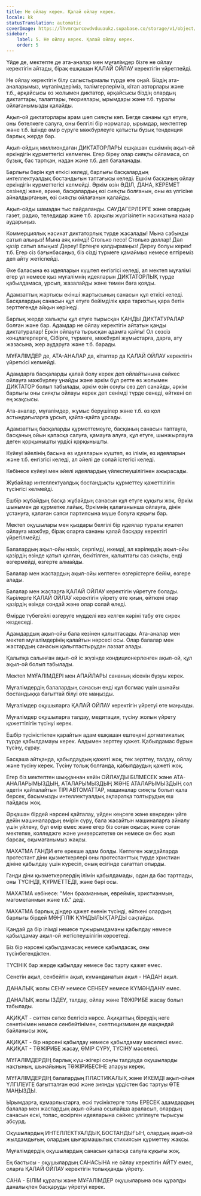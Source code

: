 ```yaml
---
title: Не ойлау керек. Қалай ойлау керек.
locale: kk
statusTranslation: automatic
coverImage: https://lhvmrqwrcowdvduuaukz.supabase.co/storage/v1/object/public/strapi-uploads/small_cover-educacion-fundamental.webp-2d51a7828a2b1309555be27f7e2a61a0.webp
sidebar:
    label: 5. Не ойлау керек. Қалай ойлау керек.
    order: 5
---
```

Үйде де, мектепте де ата-аналар мен мұғалімдер бізге не ойлау керектігін айтады, бірақ ешқашан ҚАЛАЙ ОЙЛАУ керектігін үйретпейді.

Не ойлау керектігін білу салыстырмалы түрде өте оңай. Біздің ата-аналарымыз, мұғалімдеріміз, тәлімгерлеріміз, кітап авторлары және т.б., әрқайсысы өз жолымен диктатор, әрқайсысы біздің олардың диктаттары, талаптары, теориялары, ырымдары және т.б. туралы ойлағанымызды қалайды.

Ақыл-ой диктаторлары арам шөп сияқты көп. Бөгде сананы құл етуге, оны бөтелкеге салуға, оны белгілі бір нормалар, ырымдар, мектептер және т.б. ішінде өмір сүруге мәжбүрлеуге қатысты бұзық тенденция барлық жерде бар.

Ақыл-ойдың миллиондаған ДИКТАТОРЛАРЫ ешқашан ешкімнің ақыл-ой еркіндігін құрметтегісі келмеген. Егер біреу олар сияқты ойламаса, ол бұзық, бас тартқан, надан және т.б. деп бағаланады.

Барлығы бәрін құл еткісі келеді, барлығы басқалардың интеллектуалдық бостандығын таптағысы келеді. Ешкім басқаның ойлау еркіндігін құрметтегісі келмейді. Әркім өзін ӘДІЛ, ДАНА, КЕРЕМЕТ сезінеді және, әрине, басқалардың өзі сияқты болғанын, оны өз үлгісіне айналдырғанын, өзі сияқты ойлағанын қалайды.

Ақыл-ойды шамадан тыс пайдаланды. САУДАГЕРЛЕРГЕ және олардың газет, радио, теледидар және т.б. арқылы жүргізілетін насихатына назар аударыңыз.

Коммерциялық насихат диктаторлық түрде жасалады! Мына сабынды сатып алыңыз! Мына аяқ киімді! Столько песо! Столько доллар! Дәл қазір сатып алыңыз! Дереу! Ертеңге қалдырмаңыз! Дереу болуы керек! т.б. Егер сіз бағынбасаңыз, біз сізді түрмеге қамаймыз немесе өлтіреміз деп айту жетіспейді.

Әке баласына өз идеяларын күштеп енгізгісі келеді, ал мектеп мұғалімі егер ұл немесе қыз мұғалімнің идеяларын ДИКТАТОРЛЫҚ түрде қабылдамаса, ұрсып, жазалайды және төмен баға қояды.

Адамзаттың жартысы екінші жартысының санасын құл еткісі келеді. Басқалардың санасын құл етуге бейімділік қара тарихтың қара бетін зерттегенде айқын көрінеді.

Барлық жерде халықты құл етуге тырысқан ҚАНДЫ ДИКТАТУРАЛАР болған және бар. Адамдар не ойлау керектігін айтатын қанды диктатуралар! Еркін ойлауға тырысқан адамға қайғы! Ол сөзсіз концлагерлерге, Сібірге, түрмеге, мәжбүрлі жұмыстарға, дарға, ату жазасына, жер аударуға және т.б. барады.

МҰҒАЛІМДЕР де, АТА-АНАЛАР да, кітаптар да ҚАЛАЙ ОЙЛАУ керектігін үйреткісі келмейді.

Адамдарға басқаларды қалай болу керек деп ойлайтынына сәйкес ойлауға мәжбүрлеу ұнайды және әркім бұл ретте өз жолымен ДИКТАТОР болып табылады, әркім өзін соңғы сөз деп санайды, әркім барлығы оны сияқты ойлауы керек деп сенімді түрде сенеді, өйткені ол ең жақсысы.

Ата-аналар, мұғалімдер, жұмыс берушілер және т.б. өз қол астындағыларға ұрсып, қайта-қайта ұрсады.

Адамзаттың басқаларды құрметтемеуге, басқаның санасын таптауға, басқаның ойын қапасқа салуға, қамауға алуға, құл етуге, шынжырлауға деген қорқынышты үрдісі қорқынышты.

Күйеуі әйелінің басына өз идеяларын күштеп, өз ілімін, өз идеяларын және т.б. енгізгісі келеді, ал әйелі де солай істегісі келеді.

Көбінесе күйеуі мен әйелі идеялардың үйлеспеушілігінен ажырасады.

Жұбайлар интеллектуалдық бостандықты құрметтеу қажеттілігін түсінгісі келмейді.

Ешбір жұбайдың басқа жұбайдың санасын құл етуге құқығы жоқ. Әркім шынымен де құрметке лайық. Әркімнің қалағанынша ойлауға, дінін ұстануға, қалаған саяси партиясына мүше болуға құқығы бар.

Мектеп оқушылары мен қыздары белгілі бір идеялар туралы күштеп ойлауға мәжбүр, бірақ оларға сананы қалай басқару керектігі үйретілмейді.

Балалардың ақыл-ойы нәзік, серпімді, икемді, ал кәрілердің ақыл-ойы қазірдің өзінде қатып қалған, бекітілген, қалыптағы саз сияқты, енді өзгермейді, өзгерте алмайды.

Балалар мен жастардың ақыл-ойы көптеген өзгерістерге бейім, өзгере алады.

Балалар мен жастарға ҚАЛАЙ ОЙЛАУ керектігін үйретуге болады. Кәрілерге ҚАЛАЙ ОЙЛАУ керектігін үйрету өте қиын, өйткені олар қазірдің өзінде сондай және олар солай өледі.

Өмірде түбегейлі өзгеруге мүдделі кез келген кәріні табу өте сирек кездеседі.

Адамдардың ақыл-ойы бала кезінен қалыптасады. Ата-аналар мен мектеп мұғалімдерінің қалайтын нәрсесі осы. Олар балалар мен жастардың санасын қалыптастырудан ләззат алады.

Қалыпқа салынған ақыл-ой іс жүзінде кондиционерленген ақыл-ой, құл ақыл-ой болып табылады.

Мектеп МҰҒАЛІМДЕРІ мен АПАЙЛАРЫ сананың кісенін бұзуы керек.

Мұғалімдердің балалардың санасын енді құл болмас үшін шынайы бостандыққа бағыттай білуі өте маңызды.

Мұғалімдер оқушыларға ҚАЛАЙ ОЙЛАУ керектігін үйретуі өте маңызды.

Мұғалімдер оқушыларға талдау, медитация, түсіну жолын үйрету қажеттілігін түсінуі керек.

Ешбір түсіністікпен қарайтын адам ешқашан ештеңені догматикалық түрде қабылдамауы керек. Алдымен зерттеу қажет. Қабылдамас бұрын түсіну, сұрау.

Басқаша айтқанда, қабылдаудың қажеті жоқ, тек зерттеу, талдау, ойлау және түсіну керек. Түсіну толық болғанда, қабылдаудың қажеті жоқ.

Егер біз мектептен шыққаннан кейін ОЙЛАУДЫ БІЛМЕСЕК және АТА-АНАЛАРЫМЫЗДЫҢ, АТАЛАРЫМЫЗДЫҢ ЖӘНЕ АТАЛАРЫМЫЗДЫҢ сол әдетін қайталайтын ТІРІ АВТОМАТТАР, машиналар сияқты болып қала берсек, басымызды интеллектуалдық ақпаратқа толтырудың еш пайдасы жоқ.

Әрқашан бірдей нәрсені қайталау, үйден кеңсеге және кеңседен үйге дейін машиналардың өмірін сүру, бала жасайтын машиналарға айналу үшін үйлену, бұл өмір емес және егер біз соған оқысақ және соған мектепке, колледжге және университетке он немесе он бес жыл барсақ, оқымағанымыз жақсы.

МАХАТМА ГАНДИ өте ерекше адам болды. Көптеген жағдайларда протестант діни қызметкерлері оны протестанттық түрде христиан дініне қабылдау үшін күресіп, оның есігінде сағаттап отырды.

Ганди діни қызметкерлердің ілімін қабылдамады, одан да бас тартпады, оны ТҮСІНДІ, ҚҰРМЕТТЕДІ, және бәрі осы.

МАХАТМА көбінесе: "Мен брахманмын, евреймін, христианмын, магометанмын және т.б." деді.

МАХАТМА барлық діндер қажет екенін түсінді, өйткені олардың барлығы бірдей МӘҢГІЛІК ҚҰНДЫЛЫҚТАРДЫ сақтайды.

Қандай да бір ілімді немесе тұжырымдаманы қабылдау немесе қабылдамау ақыл-ой жетіспеушілігін көрсетеді.

Біз бір нәрсені қабылдамасақ немесе қабылдасақ, оны түсінбегендіктен.

ТҮСІНІК бар жерде қабылдау немесе бас тарту қажет емес.

Сенетін ақыл, сенбейтін ақыл, күмәнданатын ақыл - НАДАН ақыл.

ДАНАЛЫҚ жолы СЕНУ немесе СЕНБЕУ немесе КҮМӘНДАНУ емес.

ДАНАЛЫҚ жолы ІЗДЕУ, талдау, ойлау және ТӘЖІРИБЕ жасау болып табылады.

АҚИҚАТ - сәттен сәтке белгісіз нәрсе. Ақиқаттың біреудің неге сенетінімен немесе сенбейтінімен, скептицизммен де ешқандай байланысы жоқ.

АҚИҚАТ - бір нәрсені қабылдау немесе қабылдамау мәселесі емес. АҚИҚАТ - ТӘЖІРИБЕ жасау, ӨМІР СҮРУ, ТҮСІНУ мәселесі.

МҰҒАЛІМДЕРДІҢ барлық күш-жігері соңғы талдауда оқушыларды нақтының, шынайының ТӘЖІРИБЕСІНЕ апаруы керек.

МҰҒАЛІМДЕРДІҢ балалардың ПЛАСТИКАЛЫҚ және ИКЕМДІ ақыл-ойын ҮЛГІЛЕУГЕ бағытталған ескі және зиянды үрдістен бас тартуы ӨТЕ МАҢЫЗДЫ.

Ырымдарға, құмарлықтарға, ескі түсініктерге толы ЕРЕСЕК адамдардың балалар мен жастардың ақыл-ойына осылайша араласып, олардың санасын ескі, топас, ескірген идеяларына сәйкес үлгілеуге тырысуы абсурд.

Оқушылардың ИНТЕЛЛЕКТУАЛДЫҚ БОСТАНДЫҒЫН, олардың ақыл-ой жылдамдығын, олардың шығармашылық стихиясын құрметтеу жақсы.

Мұғалімдердің оқушылардың санасын қапасқа салуға құқығы жоқ.

Ең бастысы - оқушылардың САНАСЫНА не ойлау керектігін АЙТУ емес, оларға ҚАЛАЙ ОЙЛАУ керектігін толыққанды үйрету.

САНА - БІЛІМ құралы және МҰҒАЛІМДЕР оқушыларына осы құралды даналықпен басқаруды үйретуі керек.

